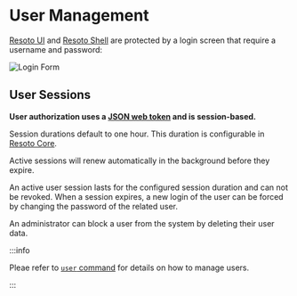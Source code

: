 # User Management

[Resoto UI](../user-interface/index.mdx) and [Resoto Shell](../components/shell.mdx) are protected by a login screen that require a username and password:

![Login Form](./img/login-form.png)

## User Sessions

**User authorization uses a [JSON web token](../security.mdx#json-web-token) and is session-based.**

Session durations default to one hour. This duration is configurable in [Resoto Core](../components/core.mdx).

Active sessions will renew automatically in the background before they expire.

An active user session lasts for the configured session duration and can not be revoked. When a session expires, a new login of the user can be forced by changing the password of the related user.

An administrator can block a user from the system by deleting their user data.

:::info

Pleae refer to [`user` command](../cli/setup-commands/user/index.mdx) for details on how to manage users.

:::
